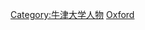 {{Catnav|頁面分類|人类社会|人物|校友|大學校友}}
{{Catnav|頁面分類|人物|校友|大學校友}}
{{Commonscat|Alumni of the University of Oxford}}

[[Category:牛津大学人物|Category:牛津大学人物]]
[[Category:英格蘭各大學校友|Oxford]]